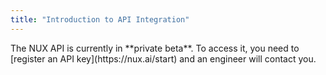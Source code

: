 ```yaml
---
title: "Introduction to API Integration"
---
```


<Note>
  The NUX API is currently in **private beta**. To access it, you need to
  [register an API key](https://nux.ai/start) and an engineer will contact
  you.
</Note>
